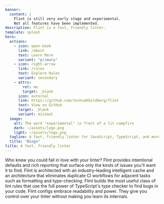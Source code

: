 ```yaml
---
banner:
  content: |
    Flint is still very early stage and experimental.
    Not all features have been implemented.
description: Flint is a fast, friendly linter.
template: splash
hero:
  actions:
    - icon: open-book
      link: /about
      text: Learn More
      variant: "primary"
    - icon: right-arrow
      link: /rules
      text: Explore Rules
      variant: secondary
    - attrs:
        rel: me
        target: _blank
      icon: external
      link: https://github.com/JoshuaKGoldberg/flint
      text: View on GitHub
      target: _blank
      variant: minimal
  image:
    alt: The word "experimental" in front of a lit campfire
    dark: ~/assets/logo.png
    light: ~/assets/logo.png
  tagline: A fast, friendly linter for JavaScript, TypeScript, and more.
  title: "Bingo"
title: A fast, friendly linter
---
```



<CardGrid stagger>
	<Card title="Approachable and Fun" icon="heart">
		Who knew you could fall in love with your linter? Flint provides intentional
		defaults and rich reporting that surface only the kinds of issues you'll
		want it to find.
	</Card>
	<Card title="Cache-Friendly and Fast" icon="rocket">
		Flint is architected with an industry-leading intelligent cache and an
		architecture that eliminates duplicate CI workflows for adjacent tasks such
		as formatting and type-checking.
	</Card>
	<Card title="Powerful Typed Linting" icon="rocket">
		Flint builds the most useful class of lint rules that use the full power of
		TypeScript's type checker to find bugs in your code.
	</Card>
	<Card title="Streamlined Configuration" icon="document">
		Flint configs embrace readability and power. They give you control over your
		linter without making you learn its internals.
	</Card>
</CardGrid>

<TryItOut />
